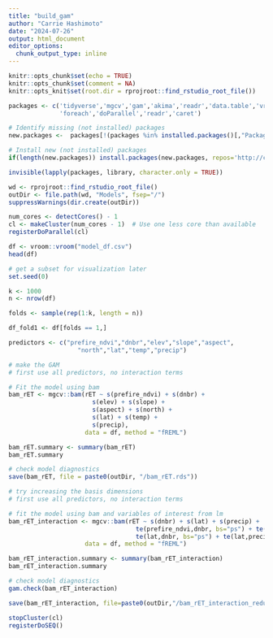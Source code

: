 ```yaml
---
title: "build_gam"
author: "Carrie Hashimoto"
date: "2024-07-26"
output: html_document
editor_options: 
  chunk_output_type: inline
---
```


```r
knitr::opts_chunk$set(echo = TRUE)
knitr::opts_chunk$set(comment = NA)
knitr::opts_knit$set(root.dir = rprojroot::find_rstudio_root_file())
```

```r
packages <- c('tidyverse','mgcv','gam','akima','readr','data.table','vroom',
              'foreach','doParallel','readr','caret')

# Identify missing (not installed) packages
new.packages <-  packages[!(packages %in% installed.packages()[,"Package"])]

# Install new (not installed) packages
if(length(new.packages)) install.packages(new.packages, repos='http://cran.rstudio.com/') else print('All required packages are installed.')

invisible(lapply(packages, library, character.only = TRUE))
```

```r
wd <- rprojroot::find_rstudio_root_file()
outDir <- file.path(wd, "Models", fsep="/")
suppressWarnings(dir.create(outDir)) 

num_cores <- detectCores() - 1
cl <- makeCluster(num_cores - 1)  # Use one less core than available
registerDoParallel(cl)
```

```r
df <- vroom::vroom("model_df.csv")
head(df)

# get a subset for visualization later
set.seed(0)

k <- 1000
n <- nrow(df)

folds <- sample(rep(1:k, length = n))

df_fold1 <- df[folds == 1,]
```

```r
predictors <- c("prefire_ndvi","dnbr","elev","slope","aspect",
                   "north","lat","temp","precip")
```

```r
# make the GAM
# first use all predictors, no interaction terms

# Fit the model using bam
bam_rET <- mgcv::bam(rET ~ s(prefire_ndvi) + s(dnbr) +
                       s(elev) + s(slope) + 
                       s(aspect) + s(north) +
                       s(lat) + s(temp) +
                       s(precip),
                     data = df, method = "fREML")

bam_rET.summary <- summary(bam_rET)
bam_rET.summary

# check model diagnostics
save(bam_rET, file = paste0(outDir, "/bam_rET.rds"))
```


```r
# try increasing the basis dimensions
# first use all predictors, no interaction terms

# fit the model using bam and variables of interest from lm
bam_rET_interaction <- mgcv::bam(rET ~ s(dnbr) + s(lat) + s(precip) + 
                                   te(prefire_ndvi,dnbr, bs="ps") + te(elev,dnbr, bs="ps") + 
                                   te(lat,dnbr, bs="ps") + te(lat,precip, bs="ps"),
                     data = df, method = "fREML")

bam_rET_interaction.summary <- summary(bam_rET_interaction)
bam_rET_interaction.summary

# check model diagnostics
gam.check(bam_rET_interaction) 

save(bam_rET_interaction, file=paste0(outDir,"/bam_rET_interaction_reduced.rds"))
```




```r
stopCluster(cl)
registerDoSEQ()
```

